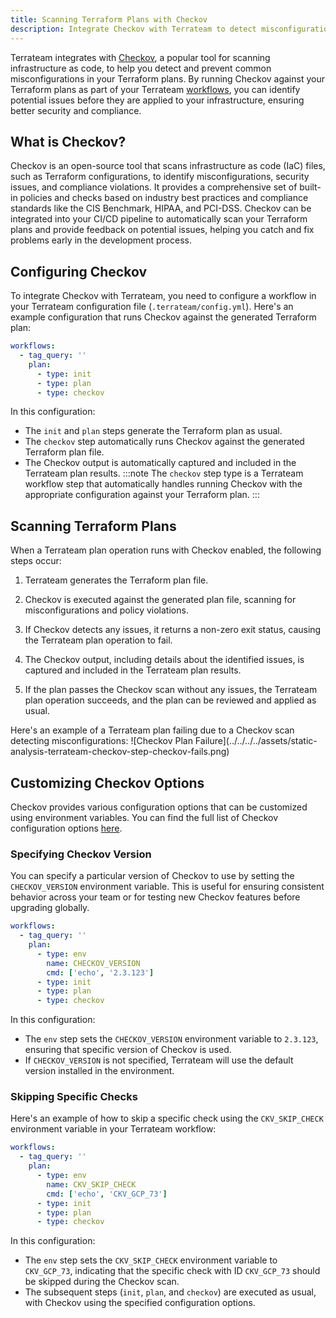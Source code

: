 ```yaml
---
title: Scanning Terraform Plans with Checkov
description: Integrate Checkov with Terrateam to detect misconfigurations in your Terraform plans
---
```



Terrateam integrates with [Checkov](https://www.checkov.io/), a popular tool for scanning infrastructure as code, to help you detect and prevent common misconfigurations in your Terraform plans. By running Checkov against your Terraform plans as part of your Terrateam [workflows](/reference/configuration/workflows), you can identify potential issues before they are applied to your infrastructure, ensuring better security and compliance.

## What is Checkov?
Checkov is an open-source tool that scans infrastructure as code (IaC) files, such as Terraform configurations, to identify misconfigurations, security issues, and compliance violations. It provides a comprehensive set of built-in policies and checks based on industry best practices and compliance standards like the CIS Benchmark, HIPAA, and PCI-DSS.
Checkov can be integrated into your CI/CD pipeline to automatically scan your Terraform plans and provide feedback on potential issues, helping you catch and fix problems early in the development process.

## Configuring Checkov
To integrate Checkov with Terrateam, you need to configure a workflow in your Terrateam configuration file (`.terrateam/config.yml`).
Here's an example configuration that runs Checkov against the generated Terraform plan:
```yaml
workflows:
  - tag_query: ''
    plan:
      - type: init
      - type: plan
      - type: checkov
```
In this configuration:
- The `init` and `plan` steps generate the Terraform plan as usual.
- The `checkov` step automatically runs Checkov against the generated Terraform plan file.
- The Checkov output is automatically captured and included in the Terrateam plan results.
:::note
The `checkov` step type is a Terrateam workflow step that automatically handles running Checkov with the appropriate configuration against your Terraform plan.
:::

## Scanning Terraform Plans
When a Terrateam plan operation runs with Checkov enabled, the following steps occur:
<Steps>
1. Terrateam generates the Terraform plan file.

2. Checkov is executed against the generated plan file, scanning for misconfigurations and policy violations.

3. If Checkov detects any issues, it returns a non-zero exit status, causing the Terrateam plan operation to fail.

4. The Checkov output, including details about the identified issues, is captured and included in the Terrateam plan results.

5. If the plan passes the Checkov scan without any issues, the Terrateam plan operation succeeds, and the plan can be reviewed and applied as usual.
</Steps>
Here's an example of a Terrateam plan failing due to a Checkov scan detecting misconfigurations:
![Checkov Plan Failure](../../../../assets/static-analysis-terrateam-checkov-step-checkov-fails.png)

## Customizing Checkov Options
Checkov provides various configuration options that can be customized using environment variables. You can find the full list of Checkov configuration options [here](https://www.checkov.io/2.Basics/CLI%20Command%20Reference.html#cli-command-reference).

### Specifying Checkov Version
You can specify a particular version of Checkov to use by setting the `CHECKOV_VERSION` environment variable. This is useful for ensuring consistent behavior across your team or for testing new Checkov features before upgrading globally.

```yaml
workflows:
  - tag_query: ''
    plan:
      - type: env
        name: CHECKOV_VERSION
        cmd: ['echo', '2.3.123']
      - type: init
      - type: plan
      - type: checkov
```

In this configuration:
- The `env` step sets the `CHECKOV_VERSION` environment variable to `2.3.123`, ensuring that specific version of Checkov is used.
- If `CHECKOV_VERSION` is not specified, Terrateam will use the default version installed in the environment.

### Skipping Specific Checks
Here's an example of how to skip a specific check using the `CKV_SKIP_CHECK` environment variable in your Terrateam workflow:
```yaml
workflows:
  - tag_query: ''
    plan:
      - type: env
        name: CKV_SKIP_CHECK
        cmd: ['echo', 'CKV_GCP_73']
      - type: init
      - type: plan
      - type: checkov
```
In this configuration:
- The `env` step sets the `CKV_SKIP_CHECK` environment variable to `CKV_GCP_73`, indicating that the specific check with ID `CKV_GCP_73` should be skipped during the Checkov scan.
- The subsequent steps (`init`, `plan`, and `checkov`) are executed as usual, with Checkov using the specified configuration options.
